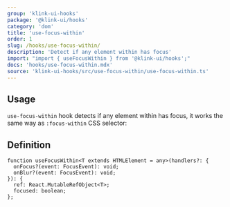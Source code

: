 ```yaml
---
group: 'klink-ui-hooks'
package: '@klink-ui/hooks'
category: 'dom'
title: 'use-focus-within'
order: 1
slug: /hooks/use-focus-within/
description: 'Detect if any element within has focus'
import: "import { useFocusWithin } from '@klink-ui/hooks';"
docs: 'hooks/use-focus-within.mdx'
source: 'klink-ui-hooks/src/use-focus-within/use-focus-within.ts'
---
```



## Usage

`use-focus-within` hook detects if any element within has focus, it works the same way as `:focus-within` CSS selector:

<Demo data={HooksDemos.useFocusWithinDemo} />

## Definition

```tsx
function useFocusWithin<T extends HTMLElement = any>(handlers?: {
  onFocus?(event: FocusEvent): void;
  onBlur?(event: FocusEvent): void;
}): {
  ref: React.MutableRefObject<T>;
  focused: boolean;
};
```
